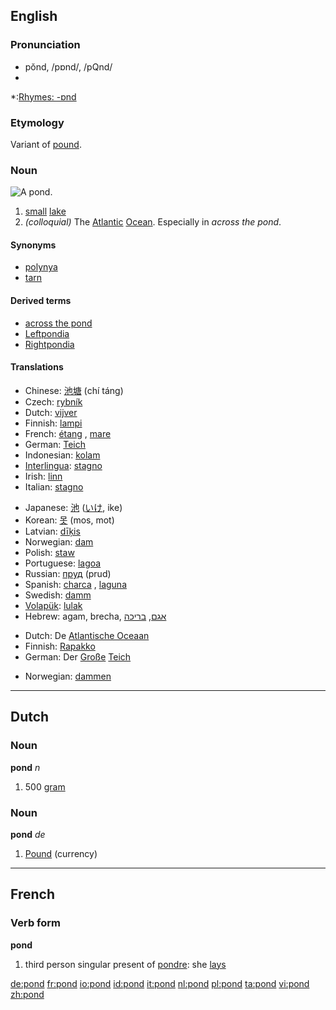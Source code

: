 {{wikipedia}}
==English==

===Pronunciation===
*pŏnd, /pɒnd/, /pQnd/
*{{audio|en-us-pond.ogg|Audio (US)}}

*:[[Rhymes:English:-ɒnd|Rhymes: -ɒnd]]

===Etymology===
Variant of [[pound]].

===Noun===
[[Image:Pond.jpeg|thumb|right|A pond.]]
{{en-noun}}

# <!--DefNSmallLake--> [[small]] [[lake]]
# <!--DefAtlOcean--> ''(colloquial)'' The [[Atlantic]] [[Ocean]].  Especially in ''across the pond''.

====Synonyms====
*[[polynya]]
*[[tarn]]

====Derived terms====
*[[across the pond]]
*[[Leftpondia]]
*[[Rightpondia]]

====Translations====
{{trans-top|small lake}}
*Chinese: [[池塘]] (chí táng)
*Czech: [[rybník]] {{m}}
*Dutch: [[vijver]] {{m}}
*Finnish: [[lampi]]
*French: [[étang]] {{m}}, [[mare]] {{f}}
*German: [[Teich]]
*Indonesian: [[kolam]]
*[[Interlingua]]: [[stagno]]
*Irish: [[linn]] {{f}}
*Italian: [[stagno]] {{m}}
{{trans-mid}}
*Japanese: [[池]] ([[いけ]], ike)
*Korean: [[못]] (mos, mot)
*Latvian: [[dīķis]] {{m}}
*Norwegian: [[dam]]
*Polish: [[staw]]
*Portuguese: [[lagoa]] {{f}}
*Russian: [[пруд]] (prud) {{m}}
*Spanish: [[charca]] {{m}}, [[laguna]] {{f}}
*Swedish: [[damm]]
*[[Volapük]]: [[lulak]]
*Hebrew: agam, brecha, [[:he:אגם|אגם]], [[:he:בריכה|בריכה]]
{{trans-bottom}}

{{trans-top|The Atlantic Ocean}}
*Dutch: De [[Atlantische Oceaan]]
*Finnish: [[Rapakko]]
*German: Der [[groß|Große]] [[Teich]]
{{trans-mid}}
*Norwegian: [[dammen]]
{{trans-bottom}}

----

==Dutch==

===Noun===
'''pond''' ''n''

# <!--DefN500g--> 500 [[gram]]

===Noun===
'''pond''' ''de''

# <!--DefNCurrency--> [[Pound]] (currency)

----

==French==

===Verb form===
'''pond'''

# third person singular present of [[pondre]]: she [[lays]]

[[de:pond]]
[[fr:pond]]
[[io:pond]]
[[id:pond]]
[[it:pond]]
[[nl:pond]]
[[pl:pond]]
[[ta:pond]]
[[vi:pond]]
[[zh:pond]]